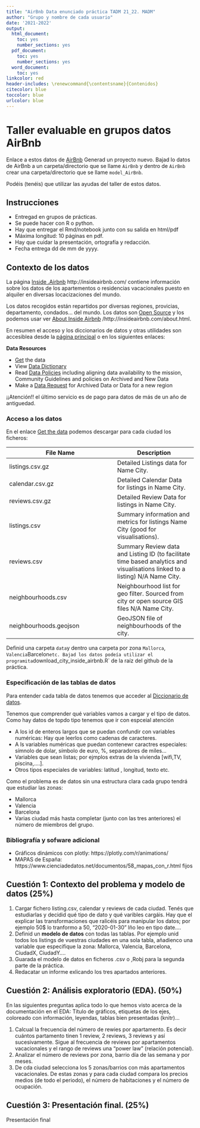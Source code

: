 ```yaml
---
title: "AirBnb Data enunciado práctica TADM 21_22. MADM"
author: "Grupo y nombre de cada usuario"
date: '2021-2022'
output:
  html_document:
    toc: yes
    number_sections: yes
  pdf_document:
    toc: yes
    number_sections: yes
  word_document:
    toc: yes
linkcolor: red
header-includes: \renewcommand{\contentsname}{Contenidos}
citecolor: blue
toccolor: blue
urlcolor: blue
---
```




# Taller evaluable en grupos datos AirBnb


Enlace  a estos datos  de [AirBnb](http://insideairbnb.com/get-the-data.html)
Generad  un proyecto nuevo. Bajad lo datos de AirBnb a un carpeta/directorio que se llame `AirBnb`
y dentro de `AirBnb` crear una carpeta/directorio que se llame `model_AirBnb`.

Podéis (tenéis) que  utilizar las ayudas del taller de estos datos.




## Instrucciones

* Entregad en grupos de prácticas.
* Se puede hacer con R o python.
* Hay que entregar el Rmd/notebook junto con su salida en html/pdf
* Máxima longitud: 10 páginas en pdf.
* Hay que cuidar la presentación, ortografía y redacción.
* Fecha entrega dd de mm de yyyy.

## Contexto de los datos 

La página [Inside .Airbnb](http://insideairbnb.com/) http://insideairbnb.com/ contiene  información sobre los datos de los apartementos o residencias vacacionales puesto en alquiler en diversas locacizaciones del mundo.

Los datos recogidos  están repartidos por diversas regiones, provicias, departamento, condados... del mundo. Los datos son [Open Source](https://www.redhat.com/es/topics/open-source/what-is-open-source) y los podemos usar ver [About Inside Airbnb](/http://insideairbnb.com/about.html) /http://insideairbnb.com/about.html.

En resumen el acceso y  los diccionarios de datos y otras utilidades son  accesiblea desde la [página principal](http://insideairbnb.com/get-the-data.html) o en los siguientes enlaces:


**Data Resources**

* [Get](http://insideairbnb.com/get-the-data.html) the data
* View [Data Dictionary](https://docs.google.com/spreadsheets/d/1iWCNJcSutYqpULSQHlNyGInUvHg2BoUGoNRIGa6Szc4/edit#gid=982310896)
* Read [Data Policies](http://insideairbnb.com/data-policies.html) including aligning data availability to the mission, Community Guidelines and policies on Archived and New Data
* Make a [Data Request](http://insideairbnb.com/data-requests.html) for Archived Data or Data for a new region


¡¡Atención!! el último servicio es de pago para datos de más de un año de antiguedad.


### Acceso a los datos

En el  enlace  [Get the data](http://insideairbnb.com/get-the-data.html) podemos descargar para cada ciudad los  ficheros:

| File Name |	Description| 
----------------|------------| 
| listings.csv.gz |	Detailed Listings data for Name City.| 
| calendar.csv.gz |	Detailed Calendar Data for listings in Name City.| 
| reviews.csv.gz 	| Detailed Review Data for listings in Name City.| 
| listings.csv 	  | Summary information and metrics for listings Name City (good for visualisations).| 
| reviews.csv 	| Summary Review data and Listing ID (to facilitate time based analytics and visualisations linked to a listing) N/A 	Name City.| 
| neighbourhoods.csv |	Neighbourhood list for geo filter. Sourced from city or open source GIS files N/A 	Name City. |  	
| neighbourhoods.geojson |	GeoJSON file of neighbourhoods of the city.| 


Definid una carpeta `data`y dentro una carpeta por zona `Mallorca`, `Valencia `Barcelon` etc. Bajad los datos podeía utilizar el programita  
`download_city_inside_airbnb.R` de la raíz del  github de la práctica.

###  Especificación de las tablas de  datos

Para entender cada tabla de datos tenemos que acceder al [Diccionario de datos](https://docs.google.com/spreadsheets/d/1iWCNJcSutYqpULSQHlNyGInUvHg2BoUGoNRIGa6Szc4/edit#gid=982310896).

Tenemos que comprender qué variables vamos a cargar y el tipo de datos. Como hay datos de topdo tipo tenemos que ir con espceial atención


* A los id de enteros largos que se puedan confundir con variables numéricas: Hay que leerlos como cadenas de caracteres.
* A ls variables numéricas que puedan contenewr caractres especiales: símnolo de dolar, símbolo de euro, %, separadores de miles...
* Variables que sean listas; por ejmplos extras de la vivienda [wifi,TV, piscina,....].
* Otros tipos especiales de variables: latitud , longitud, texto etc. 





Como  el problema es de datos  sin  una estructura clara cada grupo tendrá que estudiar las zonas:

* Mallorca
* Valencia
* Barcelona
* Varias ciudad más hasta completar (junto con las tres anteriores) el número de miembros del grupo.


### Bibliografía y sofware adicional 


* Gráficos dinámicos con plotly:  https://plotly.com/r/animations/
* MAPAS de España: https://www.cienciadedatos.net/documentos/58_mapas_con_r.html fijos




## Cuestión 1:  Contexto del problema y modelo de datos  (25%)

1. Cargar fichero listing.csv, calendar y reviews de cada ciudad. Tenés que estudiarlas y decidid qué tipo de dato y qué varibles cargáis. Hay que el explicar las transformaciones que ralicéis para manipular los datos; por ejemplo 50$ lo tranformo a 50, "2020-01-30" lño leo en tipo date....
2. Definid un **modelo de datos** con todas las tablas. Por ejemplo unid todos los listings  de  vuestras ciudades en una sola tabla, añadienco una variable que especifique la zona:  Mallorca, Valencia, Barcelona, CiudadX, CiudadY....
3. Guarada el modelo de datos en ficheros .csv o ,Robj para la  segunda parte de la práctica.
4. Redacatar un informe exlicando los tres apartados anteriores.





## Cuestión 2: Análisis exploratorio (EDA). (50%)


En las siguientes preguntas aplica todo lo que hemos visto  acerca de la documentación en el EDA: Título de gráficos,  etiquetas de los ejes, coloreado con información, leyendas, tablas bien presentadas (knitr)...

1. Calcual la frecuencia del número de rewies por apartamento. Es decir cuántos partamento tinen 1 review, 2 reviews, 3 reviews y  así sucesivamente. Sigue al frecuencia de reviews por apartamentos  vacacionales  y el rango de reviews  una "power law" (relación potencial).
1. Analizar el número de reviews por  zona, barrio día de las semana  y por meses.
1. De cda ciudad selecciona los 5 zonas/barrios con más apartamentos vacacionales. De estas zonas y para cada ciudad compara los precios medios (de todo el periodo), el número de habitaciones y el número de ocupación.



## Cuestión 3: Presentación final. (25%)



Presentación final 




